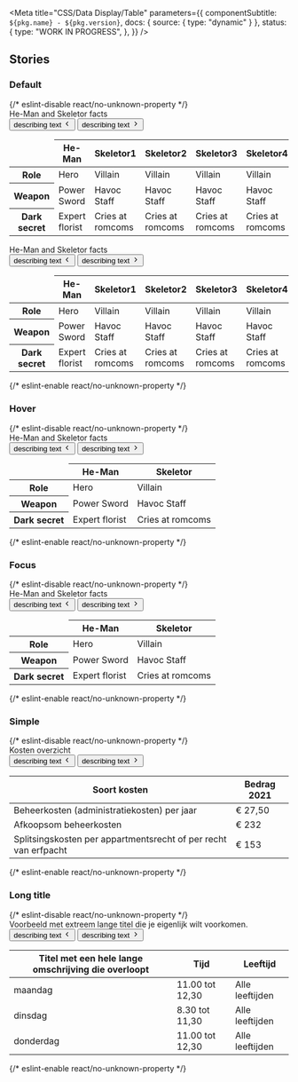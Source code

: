 

<Meta
  title="CSS/Data Display/Table"
  parameters={{
    componentSubtitle: `${pkg.name} - ${pkg.version}`,
    docs: { source: { type: "dynamic" } },
    status: {
      type: "WORK IN PROGRESS",
    },
  }}
/>

<Description markdown={readme} />

## Stories

### Default

<Canvas>
  {/* eslint-disable react/no-unknown-property */}
  <Story name="Default">
    <div class="denhaag-table">
      <caption class="denhaag-table__caption">He-Man and Skeletor facts</caption>
      <div class="denhaag-button-group denhaag-button-group--multiple denhaag-table__scroll-buttons">
        <button class="denhaag-button denhaag-button--icon-only denhaag-table__scroll-buttons-left">
          <span class="denhaag-button__sr-only">describing text</span>
          <span class="denhaag-button__icon">
            <svg
              width="1em"
              height="1em"
              viewBox="0 0 20 20"
              xmlns="http://www.w3.org/2000/svg"
              class="denhaag-icon"
              focusable="false"
              aria-hidden="true"
            >
              <path
                d="M12.2559 4.41009C12.5814 4.73553 12.5814 5.26317 12.2559 5.5886L7.84518 9.99935L12.2559 14.4101C12.5814 14.7355 12.5814 15.2632 12.2559 15.5886C11.9305 15.914 11.4028 15.914 11.0774 15.5886L6.07741 10.5886C5.75197 10.2632 5.75197 9.73553 6.07741 9.41009L11.0774 4.41009C11.4028 4.08466 11.9305 4.08466 12.2559 4.41009Z"
                fill="currentColor"
              />
            </svg>
          </span>
        </button>
        <button class="denhaag-button denhaag-button--icon-only denhaag-table__scroll-buttons-right">
          <span class="denhaag-button__sr-only">describing text</span>
          <span class="denhaag-button__icon">
            <svg
              width="1em"
              height="1em"
              viewBox="0 0 20 20"
              xmlns="http://www.w3.org/2000/svg"
              class="denhaag-icon"
              focusable="false"
              aria-hidden="true"
            >
              <path
                d="M7.74408 15.5899C7.41864 15.2645 7.41864 14.7368 7.74408 14.4114L12.1548 10.0007L7.74408 5.58991C7.41864 5.26447 7.41864 4.73683 7.74408 4.4114C8.06951 4.08596 8.59715 4.08596 8.92259 4.4114L13.9226 9.4114C14.248 9.73683 14.248 10.2645 13.9226 10.5899L8.92259 15.5899C8.59715 15.9153 8.06951 15.9153 7.74408 15.5899Z"
                fill="currentColor"
              />
            </svg>
          </span>
        </button>
      </div>
      <div class="denhaag-table__container">
        <table class="denhaag-table__table">
          <thead class="denhaag-table__head">
            <tr class="denhaag-table__row">
              <td class="denhaag-table__cell">&nbsp;</td>
              <th class="denhaag-table__heading" scope="col" aria-sort="none">
                He-Man
              </th>
              <th class="denhaag-table__heading" scope="col" aria-sort="none">
                Skeletor1
              </th>
              <th class="denhaag-table__heading" scope="col" aria-sort="none">
                Skeletor2
              </th>
              <th class="denhaag-table__heading" scope="col" aria-sort="none">
                Skeletor3
              </th>
              <th class="denhaag-table__heading" scope="col" aria-sort="none">
                Skeletor4
              </th>
              <th class="denhaag-table__heading" scope="col" aria-sort="none">
                Skeletor5
              </th>
              <th class="denhaag-table__heading" scope="col" aria-sort="none">
                Skeletor6
              </th>
            </tr>
          </thead>
          <tbody class="denhaag-table__body">
            <tr class="denhaag-table__row">
              <th class="denhaag-table__heading" scope="row">
                Role
              </th>
              <td class="denhaag-table__cell">Hero</td>
              <td class="denhaag-table__cell">Villain</td>
              <td class="denhaag-table__cell">Villain</td>
              <td class="denhaag-table__cell">Villain</td>
              <td class="denhaag-table__cell">Villain</td>
              <td class="denhaag-table__cell">Villain</td>
              <td class="denhaag-table__cell">Villain</td>
            </tr>
            <tr class="denhaag-table__row">
              <th class="denhaag-table__heading" scope="row">
                Weapon
              </th>
              <td class="denhaag-table__cell">Power Sword</td>
              <td class="denhaag-table__cell">Havoc Staff</td>
              <td class="denhaag-table__cell">Havoc Staff</td>
              <td class="denhaag-table__cell">Havoc Staff</td>
              <td class="denhaag-table__cell">Havoc Staff</td>
              <td class="denhaag-table__cell">Havoc Staff</td>
              <td class="denhaag-table__cell">Havoc Staff</td>
            </tr>
            <tr class="denhaag-table__row">
              <th class="denhaag-table__heading" scope="row">
                Dark secret
              </th>
              <td class="denhaag-table__cell">Expert florist</td>
              <td class="denhaag-table__cell">Cries at romcoms</td>
              <td class="denhaag-table__cell">Cries at romcoms</td>
              <td class="denhaag-table__cell">Cries at romcoms</td>
              <td class="denhaag-table__cell">Cries at romcoms</td>
              <td class="denhaag-table__cell">Cries at romcoms</td>
              <td class="denhaag-table__cell">Cries at romcoms</td>
            </tr>
          </tbody>
        </table>
      </div>
    </div>
    <div class="denhaag-table">
      <caption class="denhaag-table__caption">He-Man and Skeletor facts</caption>
      <div class="denhaag-button-group denhaag-button-group--multiple denhaag-table__scroll-buttons">
        <button class="denhaag-button denhaag-button--icon-only denhaag-table__scroll-buttons-left">
          <span class="denhaag-button__sr-only">describing text</span>
          <span class="denhaag-button__icon">
            <svg
              width="1em"
              height="1em"
              viewBox="0 0 20 20"
              xmlns="http://www.w3.org/2000/svg"
              class="denhaag-icon"
              focusable="false"
              aria-hidden="true"
            >
              <path
                d="M12.2559 4.41009C12.5814 4.73553 12.5814 5.26317 12.2559 5.5886L7.84518 9.99935L12.2559 14.4101C12.5814 14.7355 12.5814 15.2632 12.2559 15.5886C11.9305 15.914 11.4028 15.914 11.0774 15.5886L6.07741 10.5886C5.75197 10.2632 5.75197 9.73553 6.07741 9.41009L11.0774 4.41009C11.4028 4.08466 11.9305 4.08466 12.2559 4.41009Z"
                fill="currentColor"
              />
            </svg>
          </span>
        </button>
        <button class="denhaag-button denhaag-button--icon-only denhaag-table__scroll-buttons-right">
          <span class="denhaag-button__sr-only">describing text</span>
          <span class="denhaag-button__icon">
            <svg
              width="1em"
              height="1em"
              viewBox="0 0 20 20"
              xmlns="http://www.w3.org/2000/svg"
              class="denhaag-icon"
              focusable="false"
              aria-hidden="true"
            >
              <path
                d="M7.74408 15.5899C7.41864 15.2645 7.41864 14.7368 7.74408 14.4114L12.1548 10.0007L7.74408 5.58991C7.41864 5.26447 7.41864 4.73683 7.74408 4.4114C8.06951 4.08596 8.59715 4.08596 8.92259 4.4114L13.9226 9.4114C14.248 9.73683 14.248 10.2645 13.9226 10.5899L8.92259 15.5899C8.59715 15.9153 8.06951 15.9153 7.74408 15.5899Z"
                fill="currentColor"
              />
            </svg>
          </span>
        </button>
      </div>
      <div class="denhaag-table__container">
        <table class="denhaag-table__table">
          <thead class="denhaag-table__head">
            <tr class="denhaag-table__row">
              <td class="denhaag-table__cell">&nbsp;</td>
              <th class="denhaag-table__heading" scope="col" aria-sort="none">
                He-Man
              </th>
              <th class="denhaag-table__heading" scope="col" aria-sort="none">
                Skeletor1
              </th>
              <th class="denhaag-table__heading" scope="col" aria-sort="none">
                Skeletor2
              </th>
              <th class="denhaag-table__heading" scope="col" aria-sort="none">
                Skeletor3
              </th>
              <th class="denhaag-table__heading" scope="col" aria-sort="none">
                Skeletor4
              </th>
            </tr>
          </thead>
          <tbody class="denhaag-table__body">
            <tr class="denhaag-table__row">
              <th class="denhaag-table__heading" scope="row">
                Role
              </th>
              <td class="denhaag-table__cell">Hero</td>
              <td class="denhaag-table__cell">Villain</td>
              <td class="denhaag-table__cell">Villain</td>
              <td class="denhaag-table__cell">Villain</td>
              <td class="denhaag-table__cell">Villain</td>
            </tr>
            <tr class="denhaag-table__row">
              <th class="denhaag-table__heading" scope="row">
                Weapon
              </th>
              <td class="denhaag-table__cell">Power Sword</td>
              <td class="denhaag-table__cell">Havoc Staff</td>
              <td class="denhaag-table__cell">Havoc Staff</td>
              <td class="denhaag-table__cell">Havoc Staff</td>
              <td class="denhaag-table__cell">Havoc Staff</td>
            </tr>
            <tr class="denhaag-table__row">
              <th class="denhaag-table__heading" scope="row">
                Dark secret
              </th>
              <td class="denhaag-table__cell">Expert florist</td>
              <td class="denhaag-table__cell">Cries at romcoms</td>
              <td class="denhaag-table__cell">Cries at romcoms</td>
              <td class="denhaag-table__cell">Cries at romcoms</td>
              <td class="denhaag-table__cell">Cries at romcoms</td>
            </tr>
          </tbody>
        </table>
      </div>
    </div>
  </Story>
  {/* eslint-enable react/no-unknown-property */}
</Canvas>

### Hover

<Canvas>
  {/* eslint-disable react/no-unknown-property */}
  <Story name="Hover">
    <div class="denhaag-table">
      <caption class="denhaag-table__caption">He-Man and Skeletor facts</caption>
      <div class="denhaag-button-group denhaag-button-group--multiple denhaag-table__scroll-buttons">
        <button class="denhaag-button denhaag-button--icon-only denhaag-table__scroll-buttons-left">
          <span class="denhaag-button__sr-only">describing text</span>
          <span class="denhaag-button__icon">
            <svg
              width="1em"
              height="1em"
              viewBox="0 0 20 20"
              xmlns="http://www.w3.org/2000/svg"
              class="denhaag-icon"
              focusable="false"
              aria-hidden="true"
            >
              <path
                d="M12.2559 4.41009C12.5814 4.73553 12.5814 5.26317 12.2559 5.5886L7.84518 9.99935L12.2559 14.4101C12.5814 14.7355 12.5814 15.2632 12.2559 15.5886C11.9305 15.914 11.4028 15.914 11.0774 15.5886L6.07741 10.5886C5.75197 10.2632 5.75197 9.73553 6.07741 9.41009L11.0774 4.41009C11.4028 4.08466 11.9305 4.08466 12.2559 4.41009Z"
                fill="currentColor"
              />
            </svg>
          </span>
        </button>
        <button class="denhaag-button denhaag-button--icon-only denhaag-table__scroll-buttons-right">
          <span class="denhaag-button__sr-only">describing text</span>
          <span class="denhaag-button__icon">
            <svg
              width="1em"
              height="1em"
              viewBox="0 0 20 20"
              xmlns="http://www.w3.org/2000/svg"
              class="denhaag-icon"
              focusable="false"
              aria-hidden="true"
            >
              <path
                d="M7.74408 15.5899C7.41864 15.2645 7.41864 14.7368 7.74408 14.4114L12.1548 10.0007L7.74408 5.58991C7.41864 5.26447 7.41864 4.73683 7.74408 4.4114C8.06951 4.08596 8.59715 4.08596 8.92259 4.4114L13.9226 9.4114C14.248 9.73683 14.248 10.2645 13.9226 10.5899L8.92259 15.5899C8.59715 15.9153 8.06951 15.9153 7.74408 15.5899Z"
                fill="currentColor"
              />
            </svg>
          </span>
        </button>
      </div>
      <div class="denhaag-table__container">
        <table class="denhaag-table__table">
          <thead class="denhaag-table__head">
            <tr class="denhaag-table__row">
              <td class="denhaag-table__cell">&nbsp;</td>
              <th class="denhaag-table__heading" scope="col" aria-sort="none">
                He-Man
              </th>
              <th class="denhaag-table__heading" scope="col" aria-sort="none">
                Skeletor
              </th>
            </tr>
          </thead>
          <tbody class="denhaag-table__body">
            <tr class="denhaag-table__row">
              <th class="denhaag-table__heading" scope="row">
                Role
              </th>
              <td class="denhaag-table__cell">Hero</td>
              <td class="denhaag-table__cell">Villain</td>
            </tr>
            <tr class="denhaag-table__row denhaag-table__row--hover">
              <th class="denhaag-table__heading" scope="row">
                Weapon
              </th>
              <td class="denhaag-table__cell">Power Sword</td>
              <td class="denhaag-table__cell">Havoc Staff</td>
            </tr>
            <tr class="denhaag-table__row">
              <th class="denhaag-table__heading" scope="row">
                Dark secret
              </th>
              <td class="denhaag-table__cell">Expert florist</td>
              <td class="denhaag-table__cell">Cries at romcoms</td>
            </tr>
          </tbody>
        </table>
      </div>
    </div>
  </Story>
  {/* eslint-enable react/no-unknown-property */}
</Canvas>

### Focus

<Canvas>
  {/* eslint-disable react/no-unknown-property */}
  <Story name="Focus">
    <div class="denhaag-table">
      <caption class="denhaag-table__caption">He-Man and Skeletor facts</caption>
      <div class="denhaag-button-group denhaag-button-group--multiple denhaag-table__scroll-buttons">
        <button class="denhaag-button denhaag-button--icon-only denhaag-table__scroll-buttons-left">
          <span class="denhaag-button__sr-only">describing text</span>
          <span class="denhaag-button__icon">
            <svg
              width="1em"
              height="1em"
              viewBox="0 0 20 20"
              xmlns="http://www.w3.org/2000/svg"
              class="denhaag-icon"
              focusable="false"
              aria-hidden="true"
            >
              <path
                d="M12.2559 4.41009C12.5814 4.73553 12.5814 5.26317 12.2559 5.5886L7.84518 9.99935L12.2559 14.4101C12.5814 14.7355 12.5814 15.2632 12.2559 15.5886C11.9305 15.914 11.4028 15.914 11.0774 15.5886L6.07741 10.5886C5.75197 10.2632 5.75197 9.73553 6.07741 9.41009L11.0774 4.41009C11.4028 4.08466 11.9305 4.08466 12.2559 4.41009Z"
                fill="currentColor"
              />
            </svg>
          </span>
        </button>
        <button class="denhaag-button denhaag-button--icon-only denhaag-table__scroll-buttons-right">
          <span class="denhaag-button__sr-only">describing text</span>
          <span class="denhaag-button__icon">
            <svg
              width="1em"
              height="1em"
              viewBox="0 0 20 20"
              xmlns="http://www.w3.org/2000/svg"
              class="denhaag-icon"
              focusable="false"
              aria-hidden="true"
            >
              <path
                d="M7.74408 15.5899C7.41864 15.2645 7.41864 14.7368 7.74408 14.4114L12.1548 10.0007L7.74408 5.58991C7.41864 5.26447 7.41864 4.73683 7.74408 4.4114C8.06951 4.08596 8.59715 4.08596 8.92259 4.4114L13.9226 9.4114C14.248 9.73683 14.248 10.2645 13.9226 10.5899L8.92259 15.5899C8.59715 15.9153 8.06951 15.9153 7.74408 15.5899Z"
                fill="currentColor"
              />
            </svg>
          </span>
        </button>
      </div>
      <div class="denhaag-table__container">
        <table class="denhaag-table__table">
          <thead class="denhaag-table__head">
            <tr class="denhaag-table__row">
              <td class="denhaag-table__cell">&nbsp;</td>
              <th class="denhaag-table__heading" scope="col" aria-sort="none">
                He-Man
              </th>
              <th class="denhaag-table__heading" scope="col" aria-sort="none">
                Skeletor
              </th>
            </tr>
          </thead>
          <tbody class="denhaag-table__body">
            <tr class="denhaag-table__row">
              <th class="denhaag-table__heading" scope="row">
                Role
              </th>
              <td class="denhaag-table__cell">Hero</td>
              <td class="denhaag-table__cell">Villain</td>
            </tr>
            <tr class="denhaag-table__row denhaag-table__row--focus">
              <th class="denhaag-table__heading" scope="row">
                Weapon
              </th>
              <td class="denhaag-table__cell">Power Sword</td>
              <td class="denhaag-table__cell">Havoc Staff</td>
            </tr>
            <tr class="denhaag-table__row">
              <th class="denhaag-table__heading" scope="row">
                Dark secret
              </th>
              <td class="denhaag-table__cell">Expert florist</td>
              <td class="denhaag-table__cell">Cries at romcoms</td>
            </tr>
          </tbody>
        </table>
      </div>
    </div>
  </Story>
  {/* eslint-enable react/no-unknown-property */}
</Canvas>

### Simple

<Canvas>
  {/* eslint-disable react/no-unknown-property */}
  <Story name="Simple">
    <div class="denhaag-table">
      <caption class="denhaag-table__caption">Kosten overzicht</caption>
      <div class="denhaag-button-group denhaag-button-group--multiple denhaag-table__scroll-buttons">
        <button class="denhaag-button denhaag-button--icon-only denhaag-table__scroll-buttons-left">
          <span class="denhaag-button__sr-only">describing text</span>
          <span class="denhaag-button__icon">
            <svg
              width="1em"
              height="1em"
              viewBox="0 0 20 20"
              xmlns="http://www.w3.org/2000/svg"
              class="denhaag-icon"
              focusable="false"
              aria-hidden="true"
            >
              <path
                d="M12.2559 4.41009C12.5814 4.73553 12.5814 5.26317 12.2559 5.5886L7.84518 9.99935L12.2559 14.4101C12.5814 14.7355 12.5814 15.2632 12.2559 15.5886C11.9305 15.914 11.4028 15.914 11.0774 15.5886L6.07741 10.5886C5.75197 10.2632 5.75197 9.73553 6.07741 9.41009L11.0774 4.41009C11.4028 4.08466 11.9305 4.08466 12.2559 4.41009Z"
                fill="currentColor"
              />
            </svg>
          </span>
        </button>
        <button class="denhaag-button denhaag-button--icon-only denhaag-table__scroll-buttons-right">
          <span class="denhaag-button__sr-only">describing text</span>
          <span class="denhaag-button__icon">
            <svg
              width="1em"
              height="1em"
              viewBox="0 0 20 20"
              xmlns="http://www.w3.org/2000/svg"
              class="denhaag-icon"
              focusable="false"
              aria-hidden="true"
            >
              <path
                d="M7.74408 15.5899C7.41864 15.2645 7.41864 14.7368 7.74408 14.4114L12.1548 10.0007L7.74408 5.58991C7.41864 5.26447 7.41864 4.73683 7.74408 4.4114C8.06951 4.08596 8.59715 4.08596 8.92259 4.4114L13.9226 9.4114C14.248 9.73683 14.248 10.2645 13.9226 10.5899L8.92259 15.5899C8.59715 15.9153 8.06951 15.9153 7.74408 15.5899Z"
                fill="currentColor"
              />
            </svg>
          </span>
        </button>
      </div>
      <div class="denhaag-table__container">
        <table class="denhaag-table__table">
          <thead class="denhaag-table__head">
            <tr class="denhaag-table__row">
              <th class="denhaag-table__heading" scope="col" aria-sort="none">
                Soort kosten
              </th>
              <th class="denhaag-table__heading" scope="col" aria-sort="none">
                Bedrag 2021
              </th>
            </tr>
          </thead>
          <tbody class="denhaag-table__body">
            <tr class="denhaag-table__row">
              <td class="denhaag-table__cell">Beheerkosten (administratiekosten) per jaar</td>
              <td class="denhaag-table__cell">&euro; 27,50</td>
            </tr>
            <tr class="denhaag-table__row">
              <td class="denhaag-table__cell">Afkoopsom beheerkosten</td>
              <td class="denhaag-table__cell">&euro; 232</td>
            </tr>
            <tr class="denhaag-table__row">
              <td class="denhaag-table__cell">Splitsingskosten per appartmentsrecht of per recht van erfpacht</td>
              <td class="denhaag-table__cell">&euro; 153</td>
            </tr>
          </tbody>
        </table>
      </div>
    </div>
  </Story>
  {/* eslint-enable react/no-unknown-property */}
</Canvas>

### Long title

<Canvas>
  {/* eslint-disable react/no-unknown-property */}
  <Story name="Long title">
    <div class="denhaag-table">
      <caption class="denhaag-table__caption">
        Voorbeeld met extreem lange titel die je eigenlijk wilt voorkomen.
      </caption>
      <div class="denhaag-button-group denhaag-button-group--multiple denhaag-table__scroll-buttons">
        <button class="denhaag-button denhaag-button--icon-only denhaag-table__scroll-buttons-left">
          <span class="denhaag-button__sr-only">describing text</span>
          <span class="denhaag-button__icon">
            <svg
              width="1em"
              height="1em"
              viewBox="0 0 20 20"
              xmlns="http://www.w3.org/2000/svg"
              class="denhaag-icon"
              focusable="false"
              aria-hidden="true"
            >
              <path
                d="M12.2559 4.41009C12.5814 4.73553 12.5814 5.26317 12.2559 5.5886L7.84518 9.99935L12.2559 14.4101C12.5814 14.7355 12.5814 15.2632 12.2559 15.5886C11.9305 15.914 11.4028 15.914 11.0774 15.5886L6.07741 10.5886C5.75197 10.2632 5.75197 9.73553 6.07741 9.41009L11.0774 4.41009C11.4028 4.08466 11.9305 4.08466 12.2559 4.41009Z"
                fill="currentColor"
              />
            </svg>
          </span>
        </button>
        <button class="denhaag-button denhaag-button--icon-only denhaag-table__scroll-buttons-right">
          <span class="denhaag-button__sr-only">describing text</span>
          <span class="denhaag-button__icon">
            <svg
              width="1em"
              height="1em"
              viewBox="0 0 20 20"
              xmlns="http://www.w3.org/2000/svg"
              class="denhaag-icon"
              focusable="false"
              aria-hidden="true"
            >
              <path
                d="M7.74408 15.5899C7.41864 15.2645 7.41864 14.7368 7.74408 14.4114L12.1548 10.0007L7.74408 5.58991C7.41864 5.26447 7.41864 4.73683 7.74408 4.4114C8.06951 4.08596 8.59715 4.08596 8.92259 4.4114L13.9226 9.4114C14.248 9.73683 14.248 10.2645 13.9226 10.5899L8.92259 15.5899C8.59715 15.9153 8.06951 15.9153 7.74408 15.5899Z"
                fill="currentColor"
              />
            </svg>
          </span>
        </button>
      </div>
      <div class="denhaag-table__container">
        <table class="denhaag-table__table">
          <thead class="denhaag-table__head">
            <tr class="denhaag-table__row">
              <th class="denhaag-table__heading" scope="col" aria-sort="none">
                Titel met een hele lange omschrijving die overloopt
              </th>
              <th class="denhaag-table__heading" scope="col" aria-sort="none">
                Tijd
              </th>
              <th class="denhaag-table__heading" scope="col" aria-sort="none">
                Leeftijd
              </th>
            </tr>
          </thead>
          <tbody class="denhaag-table__body">
            <tr class="denhaag-table__row">
              <td class="denhaag-table__cell">maandag</td>
              <td class="denhaag-table__cell">11.00 tot 12,30</td>
              <td class="denhaag-table__cell">Alle leeftijden</td>
            </tr>
            <tr class="denhaag-table__row">
              <td class="denhaag-table__cell">dinsdag</td>
              <td class="denhaag-table__cell">8.30 tot 11,30</td>
              <td class="denhaag-table__cell">Alle leeftijden</td>
            </tr>
            <tr class="denhaag-table__row">
              <td class="denhaag-table__cell">donderdag</td>
              <td class="denhaag-table__cell">11.00 tot 12,30</td>
              <td class="denhaag-table__cell">Alle leeftijden</td>
            </tr>
          </tbody>
        </table>
      </div>
    </div>
  </Story>
  {/* eslint-enable react/no-unknown-property */}
</Canvas>
